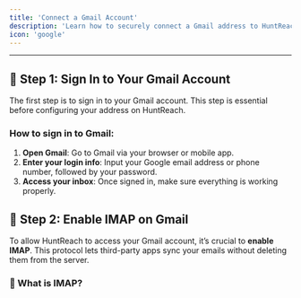 ```yaml
---
title: 'Connect a Gmail Account'
description: 'Learn how to securely connect a Gmail address to HuntReach via SMTP/IMAP.'
icon: 'google'
---
```


---

## 🔗 Step 1: Sign In to Your Gmail Account

The first step is to sign in to your Gmail account. This step is essential before configuring your address on HuntReach.

### How to sign in to Gmail:

1. **Open Gmail**: Go to Gmail via your browser or mobile app.
2. **Enter your login info**: Input your Google email address or phone number, followed by your password.
3. **Access your inbox**: Once signed in, make sure everything is working properly.

## 📝 Step 2: Enable IMAP on Gmail

To allow HuntReach to access your Gmail account, it’s crucial to **enable IMAP**. This protocol lets third-party apps sync your emails without deleting them from the server.

### 📌 What is IMAP?
